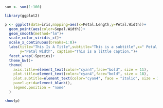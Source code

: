 

```r
sum <- sum(1:100)
```


```r
library(ggplot2)

p <- ggplot(data=iris,mapping=aes(x=Petal.Length,y=Petal.Width))+
  geom_point(aes(color=Sepal.Width))+
  geom_smooth(method="lm")+
  scale_color_viridis_c()+
  scale_x_continuous(breaks=1:8)+
  labs(title="This Is A Title",subtitle="This is a subtitle",x=" Petal Length", 
       y="Petal Width", caption="This is a little caption.")+
  facet_wrap(~Species)+
  theme_bw()+
  theme(
    axis.title=element_text(color="cyan4",face="bold", size = 11),
    plot.title=element_text(color="cyan4",face="bold", size = 18),
    plot.subtitle=element_text(color="cyan4", face = "italic", size = 14),
    panel.grid=element_blank(),
    legend.position = "none"
  )

show(p)
```